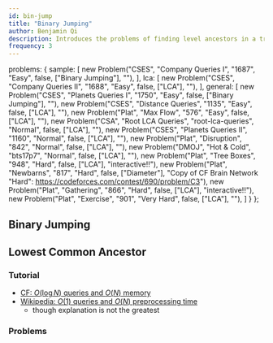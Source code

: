 ```yaml
---
id: bin-jump
title: "Binary Jumping"
author: Benjamin Qi
description: Introduces the problems of finding level ancestors in a tree and computing the lowest common ancestors.
frequency: 3
---
```



  problems: {
    sample: [
      new Problem("CSES", "Company Queries I", "1687", "Easy", false, ["Binary Jumping"], ""),
    ],
    lca: [
      new Problem("CSES", "Company Queries II", "1688", "Easy", false, ["LCA"], ""),
    ],
    general: [
      new Problem("CSES", "Planets Queries I", "1750", "Easy", false, ["Binary Jumping"], ""),
      new Problem("CSES", "Distance Queries", "1135", "Easy", false, ["LCA"], ""),
      new Problem("Plat", "Max Flow", "576", "Easy", false, ["LCA"], ""),
      new Problem("CSA", "Root LCA Queries", "root-lca-queries", "Normal", false, ["LCA"], ""),
      new Problem("CSES", "Planets Queries II", "1160", "Normal", false, ["LCA"], ""),
      new Problem("Plat", "Disruption", "842", "Normal", false, ["LCA"], ""),
      new Problem("DMOJ", "Hot & Cold", "bts17p7", "Normal", false, ["LCA"], ""),
      new Problem("Plat", "Tree Boxes", "948", "Hard", false, ["LCA"], "interactive!!"),
      new Problem("Plat", "Newbarns", "817", "Hard", false, ["Diameter"], "Copy of CF Brain Network \"Hard\": https://codeforces.com/contest/690/problem/C3"),
      new Problem("Plat", "Gathering", "866", "Hard", false, ["LCA"], "interactive!!"),
      new Problem("Plat", "Exercise", "901", "Very Hard", false, ["LCA"], ""),
    ]
  }
};

## Binary Jumping

<problems-list problems={metadata.problems.sample} />

## Lowest Common Ancestor

<problems-list problems={metadata.problems.lca} />

### Tutorial

<resources>
  <resource source="CPH" title="18.1, 18.3 (Method 1) - Finding Ancestors" starred></resource>
  <resource source="cp-algo" title="LCA with Binary Lifting" url="graph/lca_binary_lifting.html"> </resource>
</resources>

<optional-content title="Improvements">

  - [CF: $O(\log N)$ queries and $O(N)$ memory](https://codeforces.com/blog/entry/74847)
  - [Wikipedia: $O(1)$ queries and $O(N)$ preprocessing time](https://en.wikipedia.org/wiki/Level_ancestor_problem#Ladder_algorithm)
    - though explanation is not the greatest

</optional-content>

### Problems

<problems-list problems={metadata.problems.general} />